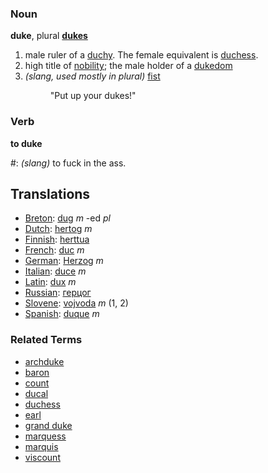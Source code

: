 === Noun ===
'''duke''', plural '''[[dukes]]'''

# male ruler of a [[duchy]].  The female equivalent is [[duchess]].
# high title of [[nobility]]; the male holder of a [[dukedom]]
# ''(slang, used mostly in plural)'' [[fist]]
#: "Put up your dukes!"

===Verb===
'''to duke'''
#: ''(slang)'' to fuck in the ass.
==Translations==
*[[Breton]]: [[dug]] ''m'' -ed ''pl''
*[[Dutch]]: [[hertog]] ''m''
*[[Finnish]]: [[herttua]]
*[[French]]: [[duc]] ''m''
*[[German]]: [[Herzog]] ''m''
*[[Italian]]: [[duce]] ''m''
*[[Latin]]: [[dux]] ''m''
*[[Russian]]: [[герцог]]
*[[Slovene]]: [[vojvoda]] ''m'' (1, 2)
*[[Spanish]]: [[duque]] ''m''

===Related Terms===
*[[archduke]]
*[[baron]]
*[[count]]
*[[ducal]]
*[[duchess]]
*[[earl]]
*[[grand duke]]
*[[marquess]]
*[[marquis]]
*[[viscount]]